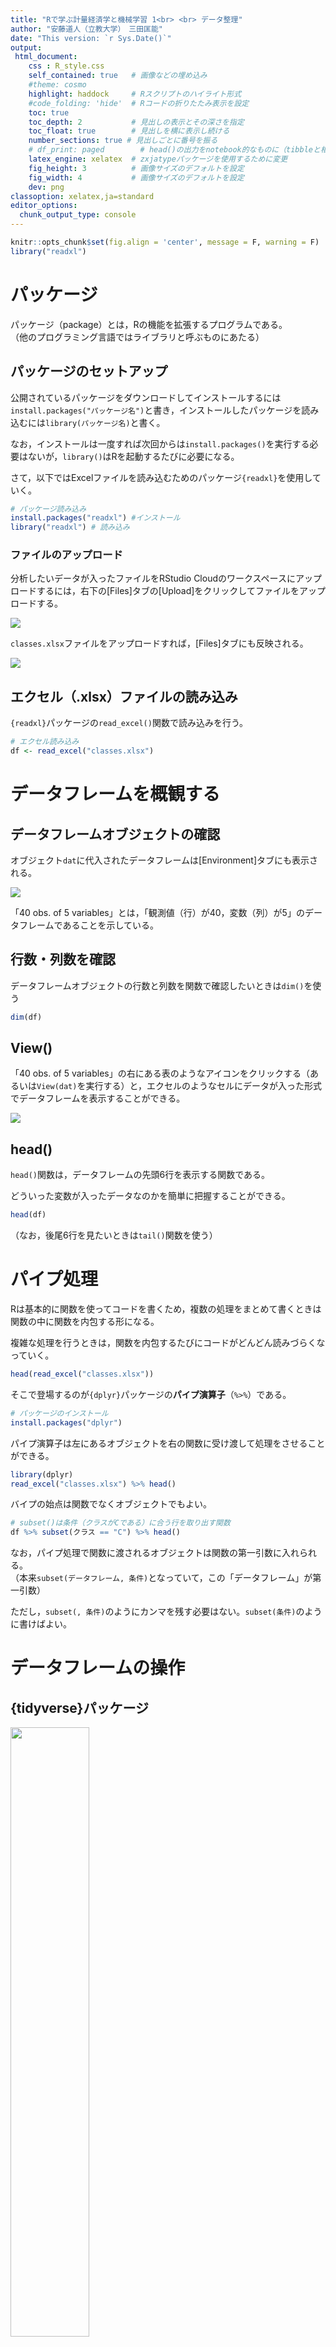 ```yaml
---
title: "Rで学ぶ計量経済学と機械学習 1<br> <br> データ整理"
author: "安藤道人（立教大学）　三田匡能"
date: "This version: `r Sys.Date()`"
output:
 html_document:
    css : R_style.css
    self_contained: true   # 画像などの埋め込み 
    #theme: cosmo
    highlight: haddock     # Rスクリプトのハイライト形式
    #code_folding: 'hide'  # Rコードの折りたたみ表示を設定
    toc: true
    toc_depth: 2           # 見出しの表示とその深さを指定
    toc_float: true        # 見出しを横に表示し続ける
    number_sections: true # 見出しごとに番号を振る
    # df_print: paged        # head()の出力をnotebook的なものに（tibbleと相性良）
    latex_engine: xelatex  # zxjatypeパッケージを使用するために変更
    fig_height: 3          # 画像サイズのデフォルトを設定
    fig_width: 4           # 画像サイズのデフォルトを設定
    dev: png
classoption: xelatex,ja=standard
editor_options: 
  chunk_output_type: console
---
```



```r
knitr::opts_chunk$set(fig.align = 'center', message = F, warning = F)
library("readxl")
```


# パッケージ

パッケージ（package）とは，Rの機能を拡張するプログラムである。  
（他のプログラミング言語ではライブラリと呼ぶものにあたる）

## パッケージのセットアップ

公開されているパッケージをダウンロードしてインストールするには`install.packages("パッケージ名")`と書き，インストールしたパッケージを読み込むには`library(パッケージ名)`と書く。

なお，インストールは一度すれば次回からは`install.packages()`を実行する必要はないが，`library()`はRを起動するたびに必要になる。

さて，以下ではExcelファイルを読み込むためのパッケージ`{readxl}`を使用していく。

```r
# パッケージ読み込み
install.packages("readxl") #インストール
library("readxl") # 読み込み
```

### ファイルのアップロード

分析したいデータが入ったファイルをRStudio Cloudのワークスペースにアップロードするには，右下の[Files]タブの[Upload]をクリックしてファイルをアップロードする。

![](02_data_wrangling.assets/1549109514602.png)

`classes.xlsx`ファイルをアップロードすれば，[Files]タブにも反映される。

![](02_data_wrangling.assets/1549109716829.png)

## エクセル（.xlsx）ファイルの読み込み

`{readxl}`パッケージの`read_excel()`関数で読み込みを行う。

```r
# エクセル読み込み
df <- read_excel("classes.xlsx")
```


# データフレームを概観する

## データフレームオブジェクトの確認

オブジェクト`dat`に代入されたデータフレームは[Environment]タブにも表示される。

![](02_data_wrangling.assets/1549111107106.png)

「40 obs. of 5 variables」とは，「観測値（行）が40，変数（列）が5」のデータフレームであることを示している。


## 行数・列数を確認

データフレームオブジェクトの行数と列数を関数で確認したいときは`dim()`を使う

```r
dim(df)
```


## View()

「40 obs. of 5 variables」の右にある表のようなアイコンをクリックする（あるいは`View(dat)`を実行する）と，エクセルのようなセルにデータが入った形式でデータフレームを表示することができる。

![](02_data_wrangling.assets/1549111424851.png)

## head()

`head()`関数は，データフレームの先頭6行を表示する関数である。

どういった変数が入ったデータなのかを簡単に把握することができる。

```r
head(df)
```

（なお，後尾6行を見たいときは`tail()`関数を使う）




# パイプ処理

Rは基本的に関数を使ってコードを書くため，複数の処理をまとめて書くときは関数の中に関数を内包する形になる。

複雑な処理を行うときは，関数を内包するたびにコードがどんどん読みづらくなっていく。

```r
head(read_excel("classes.xlsx"))
```

そこで登場するのが`{dplyr}`パッケージの**パイプ演算子**（`%>%`）である。

```r
# パッケージのインストール
install.packages("dplyr")
```

パイプ演算子は左にあるオブジェクトを右の関数に受け渡して処理をさせることができる。

```r
library(dplyr)
read_excel("classes.xlsx") %>% head()
```

バイプの始点は関数でなくオブジェクトでもよい。

```r
# subset()は条件（クラスがCである）に合う行を取り出す関数
df %>% subset(クラス == "C") %>% head()
```

なお，パイプ処理で関数に渡されるオブジェクトは関数の第一引数に入れられる。  
（本来`subset(データフレーム, 条件)`となっていて，この「データフレーム」が第一引数）

ただし，`subset(, 条件)`のようにカンマを残す必要はない。`subset(条件)`のように書けばよい。



# データフレームの操作

## {tidyverse}パッケージ

<img src="02_data_wrangling.assets/tidyverse-1549194552526.png" width=50%>

データの本格的な分析に入る前にデータの整理や加工を行うことを**前処理**（preprocess）という。

Rでは前処理を効率よく行うために{dplyr}や{tidyr}や{stringr}などのパッケージが整備されている。

いくつものパッケージを個別にインストールと読み込みを行うのは面倒なので，{dplyr}や{tidyr}や{stringr}などの便利なパッケージをまとめた[{tidyverse}](https://www.tidyverse.org/packages/)というパッケージをインストールする。


```r
install.packages("tidyverse") #インストール
library("tidyverse") # 読み込み
```

```r
library("tidyverse") # 読み込み
```


{tidyverse}パッケージで読み込まれるパッケージは，例えば次のようなものである

- 前処理を便利にするもの
    - [dplyr](http://dplyr.tidyverse.org/)や[tidyr](http://tidyr.tidyverse.org/)：データフレームの操作のためのパッケージ
    - [stringr](https://github.com/tidyverse/stringr)：文字列の操作のためのパッケージ
- 既存の関数の改善
    - [readr](http://readr.tidyverse.org/)：`read.csv()`関数をもっと便利なものに置き換える
    - [tibble](http://tibble.tidyverse.org/)：`data.frame()`関数をもっと便利なものに置き換える
    - [ggplot2](http://ggplot2.tidyverse.org/) ：綺麗なグラフやGIS（統計地図）などを描くことができる


## 条件指定による行の取り出し

### 条件と論理演算

ここでいう条件とは，「変数Xが2である（$X = 2$）」「変数Zが0以上である（$Z \geq 0$）」などといったもののこと。

Rでは等号や不等号は次のように表す。

| 数学上の記号 | Rでの記法  | 意味                   |
| :----------: | :--------: | :--------------------: |
| =，≠         | `==`，`!=` | である，でない         |
| ＞，＜       | `>`，`<`   | より大きい，より小さい |
| ≧，≦         | `>=`，`<=` | 以上，以下             |

これらの条件を複数つなげるとき（例えば「$X=2$かつ$Z=10$」のようにするとき）の論理演算子は次のように書く。

| 数学上の記号 | Rでの記法 | 意味         |
| :----------: | :------: | :----------: |
| ∧，∩         | `&`  | かつ（and）  |
| ∨，∪         | `|`  | または（or） |


```r
# 条件式の計算の例
 x <- 7            # x = 7と定義
 x != 2            # 「xは2ではない」（か否か）  
 (x > 2) & (x < 4) # 「2より大きい」かつ「4より小さい」（であるか否か）
```

条件式の計算結果はTRUE（真）とFALSE（偽）の値（論理値 bool）で返される。

### 関数を使わないで行指定

条件を満たす行を抜き出したいとき，関数を使わずにシンプルに記述する場合は次の方法で行う。

```r
df[df["クラス"] == "C",] # クラスがCの行を取り出す
```

これは，`df`というデータフレームの`"クラス"`という列（`df["クラス"]`）が`"C"`であるか否かを`df["クラス"] == "C"`として計算させて論理値（TRUEやFALSE）のベクトルを得て，それを`df[行番号,列番号]`の行番号の部分に入れることで条件に合致する行を取り出す方法。


### 関数を使って行指定

{dplyr}パッケージの`filter()`関数を使っても同様に条件指定して行を取り出すことができる。

`filter(データフレーム, 条件式)`の形で書く。

```r
filter(df, 50 < 英語 & 英語 < 60) # 英語が50~60点の人を抽出
```

（`filter()`はパイプ処理の節で登場した`subset()`と機能も文法もほぼ一緒）


#### （参考）`filter_all()`

`filter_()`派生の関数で`filter_all()`というものがある。

`filter_all()`の中に`any_vars()`や`all_vars()`という関数を入れて使う。

```r
# データフレームのいずれかの変数で80という値をとる行
filter_all(df, any_vars(. == 80))
```



## 列の取り出し

`select()`関数はデータフレームから条件に合う列を取り出す関数である


基本的には`select(データフレーム, 列名1, 列名2, ...)`のように書く

```r
select(df, クラス, 名前)
```

### 除外条件の指定

列名を指定するときに，マイナス（`-`）をつけると，「その列以外を取り出す」という指定になる

```r
df %>% select(-名前)
```

### 列名を検索して指定

`select()`の中で`contains()`という関数を使うと，「列名に〇〇という言葉を含むものを取り出す」という指定を行うことができる。

```r
df %>% select(contains("文"))
```


## 列名の変更

データフレームの列名を変更したいときは，主に次の2つの方法がある


### `colnames()`を使う

`colnames()`関数を使うとデータフレームの列名を取得できる（なお，行名は`rownames()`で取得できる）

```r
df2 <- df %>% select(クラス, 名前) # 説明の簡略のために2列を取り出す
colnames(df2) # 列名の表示
```

逆に，`colnames()`に（列数と同じ長さの）文字列ベクトルを指定することでデータフレームの列名を変更できる。

```r
colnames(df2) <- c("class","name") # 列名の変更
head(df2)
```


### `rename()`を使う

`rename()`関数を使い，`rename(df, 新しい列名 = 古い列名)`のように指定すると任意の列の列名のみを変えることができる。

```r
df2 %>% rename(NAME = name)
```


## 行を並べ替える

「点数が低い順に並べ替える」といった操作を行いたい場合，`arrange()`を使う

```r
df %>% arrange(数学) # 数学の点が低い順（昇順）に並べ替える
```

「高い順に並べ替える」という操作をしたい場合は`arrange()`の中で`desc()`を使う

```r
df %>% arrange(desc(英語)) # 英語の点が高い順（降順）に並べ替える
```


## 新たな列を追加する

前処理においては，「変数を加工し，新たな列に追加する」という処理を行う機会が多い。

変数の加工の仕方は目的に応じて様々だが，ここでは例として学生ごとの3科目の合計得点を算出する，

### 1列ずつ追加する

各科目の列を取り出して足し合わせれば合計得点の算出はできるので，それを`df["新たな列の名前"]`のように記述したものに代入すれば列の追加は簡単に終わる

```r
# 総得点
df["合計点"] = df$英語 + df$現文 + df$数学

# 列が追加された
head(df)
```


ただし，この方法では追加したい列の数だけこの記述を繰り返す必要がある。


### 複数列まとめて追加する

`mutate()`関数を使うと列の追加をもう少しスマートに記述できて，`mutate(df, 新しい列の名前 = 代入したい内容)`のように書く。

例えば「英語＋現文」，「英語＋数学」の2つの変数を作り，それぞれ「英国計」「英数計」と名付けることにする。

その場合，次のようにカンマで区切りながら変数を追加していく。

```r
df %>% mutate(英国計 = 英語 + 現文, 
              英数計 = 英語 + 数学)
```


## データフレームの連結

### 横方向の連結

同じ行数の２つのデータフレームを連結したいときは`bind_cols()`を使う

```r
# データフレームを分割
A <- df %>% select(クラス, 名前)
B <- df %>% select(英語, 現文, 数学)

# データフレームの連結
bind_cols(A,B)
```

（ちなみに，同様の機能をもつ関数で`cbind()`というものもある。）


### 縦方向の連結

同じ列数の２つのデータフレームを連結したいときは`bind_rows()`を使う

```r
# データフレームを分割
A <- df[1:20, ]   # 第1~20行
B <- df[21:40, ]  # 第21~40行

# データフレームの連結
bind_rows(A,B)
```

（同様の機能をもつ関数で`rbind()`というものもある。）


## （参考）データフレームの結合

「異なる行数・列数のデータフレームが２つあり，"id"列だけが対応関係にある」というような状況は公的統計でも民間企業のデータでも非常に多くある。  
（例えば公的統計なら「"地方自治体コード"列が対応関係にあるデータ群」であったり，民間企業なら「"顧客id"列が対応関係にあるデータ群」であったりする。）

そうした場合は"id"列を基準にデータフレームを結合するjoin関数を使う。

### full_join()

`full_join()`関数を例に実行してみる。

まず，例示用に簡単なデータフレームを作る


```r
# データフレームの用意
customers <- data.frame(顧客id = 1:2,
                        性別 = c("男性", "女性"),
                        年齢 = c("20代", "10代"))
sales <- data.frame(顧客id = c(1,2,3,2),
                    商品 = c("みかん", "りんご", "りんご", "みかん"),
                    個数 = c(1:4))
```

それぞれ次のようなデータフレームである。

```r
# 2名の顧客情報
customers
```

```r
# 3名の顧客による4回の取引記録
sales
```

これを`full_join()`で結合する。`full_join(df1, df2, by = "id")`のように書く。

```r
# "顧客id"をキーにcustomersとsalesを結合
full_join(customers, sales, by = "顧客id")
```

このように`顧客id`で紐づけしてひとつのデータフレームへと結合する。


### 結合の種類

ところで，結合する２つのデータフレーム間でidのデータが等しいとは限らない。一方では他方に比べて収録されているidのデータが少ないかもしれない（先の例での`顧客id == 3`が存在しなかったように）。

そこで結合の方法は一般的に4種類存在する。

Rでは結合方法に応じて別々の関数になっており，

1. `inner_join()`: 両方のデータフレームに存在するidを使う
2. `full_join()`: いずれかのデータフレームに存在するidは使う
3. `left_join()`: 左側に指定されたデータフレームに存在するidを使う
4. `right_join()`: 右側に指定されたデータフレームに存在するidを使う

となっている。


<center><img src="02_data_wrangling.assets/join.png" width=50%></center>

### inner_join()

`inner_join()`を使えば，先程の例での`顧客id == 3`は一方のデータフレームにしか存在しないidであるため，結合後は消える

```r
inner_join(customers, sales, by = "顧客id")
```

逆に`full_join()`では，先に示したように，`顧客id == 3`のデータが無い列は`NA`（欠損値）になる



## （参考）データフレームの展開

データの形式には**「ロング形式（縦持ち）」**と呼ばれるものと，**「ワイド形式（横持ち）」**と言われるものがある。


ロング形式は，例えば上記の`sales`データのように"商品"列には商品の種類を書き，"個数"列にはその商品の（売上）個数を書くものである。

一般的なデータが基本的に採用している形式で，これまで例に使用してきたデータフレームもロング形式である。

```r
# ロング形式
sales
```


ワイド形式は，例えば`sales`データで"商品"列の商品の種類ごとに列を分け，"顧客id"に対応する個数をセルに入れたもの（クロス集計表の形式になっているもの）である。

{tidyr}パッケージの`spread()`でワイド形式に変換することができる

```r
# ワイド形式
wide_shape = sales %>% spread(key = 商品, value = 個数)
wide_shape
```

{tidyr}パッケージの`gather()`でロング形式に戻すことができる

```r
# ロング形式に戻す
wide_shape %>% gather(key = 商品, value = 個数, みかん:りんご, na.rm = TRUE)
```


# （参考）文字列の操作

{stringr}パッケージによる文字列操作の基本を紹介する

## 文字列の結合

複数の文字列の結合は`str_c()`で行う

```r
str_c("あいう", "えお")
```

## 文字列ベクトルの全結合

文字列ベクトルの全要素を結合してひとつの文字列にまとめるには`str_flatten()`を使う

```r
str_flatten(LETTERS)
```

## 文字列のマッチング

文字列ベクトルの要素のうち，ある文字列（パターン）が入っている要素を取り出したいときは`str_subset()`を使う

```r
df[["名前"]] %>% str_subset("日") # "日"が入っている要素を検索
```

文字列ベクトルのなかで，ある文字列（パターン）が入っている要素の位置は`str_which()`で取得できる

```r
df[["名前"]] %>% str_which("川") # "川"が入っている要素の位置
```



<!-- 文字列ベクトルの各要素に，ある文字列（パターン）が入っているかどうかどうかの論理値がほしいときは`str_detect()`を使う -->

<!-- ```{r} -->
<!-- A <- c("あいうえお", "かきくけこ", "さしすせそ") -->

<!-- A %>% str_detect("あ") # "あ"が入っているか否か（論理値） -->
<!-- ``` -->





# （参考）Rのチートシート
プログラミング言語などにおいて，基本的な知識をまとめた文書を**チートシート**（Cheat Sheet）という。

[RStudioの公式サイトにもチートシートの一覧がまとめられているが](https://www.rstudio.com/resources/cheatsheets/)，主要なものはRStudioの[Help]→[Cheatsheets]からも簡単にアクセスできる。


![](02_data_wrangling.assets/1549118953251.png)

有志による日本語のチートシートは[公式サイト](https://www.rstudio.com/resources/cheatsheets/)の下の方の「Japanese Translations – 日本語翻訳」で見ることができる。（例：[dplyrとtidyrを使ったデータラングリングチートシート](https://github.com/rstudio/cheatsheets/raw/master/translations/japanese/data-wrangling-japanese.pdf)）


